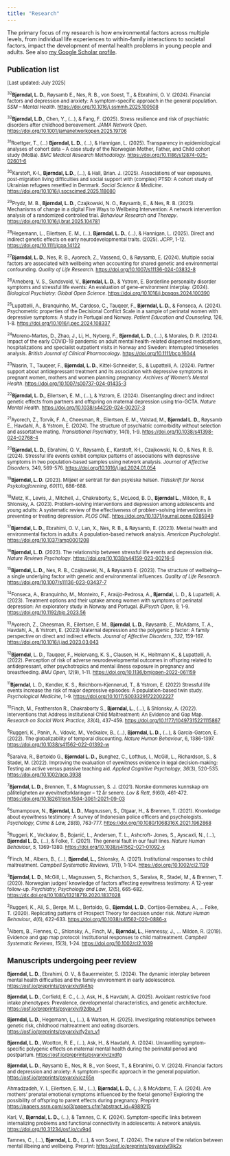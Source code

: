 ```yaml
---
title: "Research"
---
```


::: {style="font-size: 0.9em;"}
The primary focus of my research is how environmental factors across multiple levels, from individual life experiences to within-family interactions to societal factors, impact the development of mental health problems in young people and adults. See also [my Google Scholar profile](https://scholar.google.com/citations?user=MDH9VfoAAAAJ&hl=en).
:::

::: {style="font-size: 0.8em;"}
## Publication list

\[Last updated: July 2025\]

^32^**Bjørndal, L. D.**, Røysamb E., Nes, R. B., von Soest, T., & Ebrahimi, O. V. (2024). Financial factors and depression and anxiety: A symptom-specific approach in the general population. *SSM – Mental Health*. <https://doi.org/10.1016/j.ssmmh.2025.100508>

^32^**Bjørndal, L.D.**, Chen, Y., (…), & Fang, F. (2025). Stress resilience and risk of psychiatric disorders after childhood bereavement. *JAMA Network Open*. <https://doi.org/10.1001/jamanetworkopen.2025.19706>

^31^Roettger, T., (...) **Bjørndal, L. D.**, (...), & Hannigan, L. (2025). Transparency in epidemiological analyses of cohort data – A case study of the Norwegian Mother, Father, and Child cohort study (MoBa). *BMC Medical Research Methodology.* <https://doi.org/10.1186/s12874-025-02601-6>

^30^Karstoft, K-I., **Bjørndal, L.D.**, (...), & Hall, Brian. J. (2025). Associations of war exposures, post-migration living difficulties and social support with (complex) PTSD: A cohort study of Ukrainian refugees resettled in Denmark. *Social Science & Medicine*. <https://doi.org/10.1016/j.socscimed.2025.118080>

^29^Prydz, M. B., **Bjørndal, L. D.**, Czajkowski, N. O., Røysamb, E., & Nes, R. B. (2025). Mechanisms of change in a digital Five Ways to Wellbeing Intervention: A network intervention analysis of a randomized controlled trial. *Behaviour Research and Therapy*. <https://doi.org/10.1016/j.brat.2025.104781>

^28^Hegemann, L., Eilertsen, E. M., (...), **Bjørndal, L. D.**, (...), & Hannigan, L. (2025). Direct and indirect genetic effects on early neurodevelopmental traits. (2025). *JCPP*, 1-12. <https://doi.org/10.1111/jcpp.14122>

^27^**Bjørndal, L. D.**, Nes, R. B., Ayorech, Z., Vassend, O., & Røysamb, E. (2024). Multiple social factors are associated with wellbeing when accounting for shared genetic and environmental confounding. *Quality of Life Research*. <https://doi.org/10.1007/s11136-024-03832-8>

^26^Arneberg, V. S., Sundsvold, V., **Bjørndal, L. D.**, & Ystrom, E. Borderline personality disorder symptoms and stressful life events: An evaluation of gene-environment interplay. (2024). *Biological Psychiatry: Global Open Science*. <https://doi.org/10.1016/j.bpsgos.2024.100390>

^25^Lupattelli, A., Branquinho, M., Cardoso, C., Tauqeer, F., **Bjørndal, L. D.**, & Fonseca, A. (2024). Psychometric properties of the Decisional Conflict Scale in a sample of perinatal women with depressive symptoms: A study in Portugal and Norway. *Patient Education and Counseling*, 126, 1-8. <https://doi.org/10.1016/j.pec.2024.108337>

^24^Moreno-Martes, D., Zhao, J., Li, H., Nyberg, F., **Bjørndal, L. D.**, (…), & Morales, D. R. (2024). Impact of the early COVID-19 pandemic on adult mental health-related dispensed medications, hospitalizations and specialist outpatient visits in Norway and Sweden: Interrupted timeseries analysis. *British Journal of Clinical Pharmacology*. <https://doi.org/10.1111/bcp.16044>

^23^Nasrin, T., Tauqeer, F., **Bjørndal, L. D.**, Kittel-Schneider, S., & Lupattelli, A. (2024). Partner support about antidepressant treatment and its association with depressive symptoms in pregnant women, mothers and women planning pregnancy. *Archives of Women’s Mental Health*. <https://doi.org/10.1007/s00737-024-01435-3>

^22^**Bjørndal, L. D.,** Eilertsen, E. M., (...), & Ystrom, E. (2024). Disentangling direct and indirect genetic effects from partners and offspring on maternal depression using trio-GCTA. *Nature Mental Health*. <https://doi.org/10.1038/s44220-024-00207-3>

^21^Ayorech, Z., Torvik, F. A., Cheesman, R., Eilertsen, E. M., Valstad, M., **Bjørndal L. D.**, Røysamb E., Havdahl, A., & Ystrom, E. (2024). The structure of psychiatric comorbidity without selection and assortative mating. *Translational Psychiatry*, 14(1), 1-9. <https://doi.org/10.1038/s41398-024-02768-4>

^20^**Bjørndal, L. D.,** Ebrahimi, O. V., Røysamb, E., Karstoft, K-I., Czajkowski, N. O., & Nes, R. B. (2024). Stressful life events exhibit complex patterns of associations with depressive symptoms in two population-based samples using network analysis. *Journal of Affective Disorders*, 349, 569-576. <https://doi.org/10.1016/j.jad.2024.01.054>

^19^**Bjørndal, L. D.** (2023). Miljøet er sentralt for den psykiske helsen. *Tidsskrift for Norsk Psykologforening*, *60*(11), 686-688.

^18^Metz, K., Lewis, J., Mitchell, J., Chakraborty, S., McLeod, B. D., **Bjørndal L.**, Mildon, R., & Shlonsky, A. (2023). Problem-solving interventions and depression among adolescents and young adults: A systematic review of the effectiveness of problem-solving interventions in preventing or treating depression. *PLOS ONE*. <https://doi.org/10.1371/journal.pone.0285949>

^17^**Bjørndal, L. D.**, Ebrahimi, O. V., Lan, X., Nes, R. B., & Røysamb, E. (2023). Mental health and environmental factors in adults: A population-based network analysis. *American Psychologist*. <https://doi.org/10.1037/amp0001208>

^16^**Bjørndal, L. D.** (2023). The relationship between stressful life events and depression risk. *Nature Reviews Psychology*. <https://doi.org/10.1038/s44159-023-00216-6>

^15^**Bjørndal, L. D.**, Nes, R. B., Czajkowski, N., & Røysamb E. (2023). The structure of wellbeing—a single underlying factor with genetic and environmental influences. *Quality of Life Research*. <https://doi.org/10.1007/s11136-023-03437-7>

^14^Fonseca, A., Branquinho, M., Monteiro, F., Araújo-Pedrosa, A., **Bjørndal**, L. D., & Lupattelli, A. (2023). Treatment options and their uptake among women with symptoms of perinatal depression: An exploratory study in Norway and Portugal. *BJPsych Open*, 9, 1-9. <https://doi.org/10.1192/bjo.2023.56>

^13^Ayorech, Z., Cheesman, R., Eilertsen, E. M., **Bjørndal**, **L. D.,** Røysamb, E., McAdams, T. A., Havdahl, A., & Ystrom, E. (2023) Maternal depression and the polygenic p factor: A family perspective on direct and indirect effects. *Journal of Affective Disorders*, *332*, 159-167. <https://doi.org/10.1016/j.jad.2023.03.043>

^12^**Bjørndal**, L. D., Tauqeer, F., Heiervang, K. S., Clausen, H. K., Heitmann K., & Lupattelli, A. (2022). Perception of risk of adverse neurodevelopmental outcomes in offspring related to antidepressant, other psychotropics and mental illness exposure in pregnancy and breastfeeding. *BMJ Open*, *12*(9), 1-11. <https://doi.org/10.1136/bmjopen-2022-061159>

^11^**Bjørndal**, L. D., Kendler, K. S., Reichborn-Kjennerud, T., & Ystrom, E. (2022) Stressful life events increase the risk of major depressive episodes: A population-based twin study. *Psychological Medicine*, 1-9. <https://doi.org/10.1017/S0033291722002227>

^10^Finch, M., Featherston R., Chakraborty S., **Bjørndal, L.**, (…), & Shlonsky, A. (2022). Interventions that Address Institutional Child Maltreatment: An Evidence and Gap Map. *Research on Social Work Practice*, *33*(4), 437-459. <https://doi.org/10.1177/10497315221115867>

^9^Ruggeri, K., Panin, A., Vdovic, M., Većkalov, B., (…), **Bjørndal, L. D.,** (…), & García-Garcon, E. (2022). The globalizability of temporal discounting. *Nature Human Behaviour*, 6, 1386-1397. <https://doi.org/10.1038/s41562-022-01392-w>

^8^Saraiva, R., Bertoldo G., **Bjørndal** **L. D.,** Bunghez, C., Lofthus, I., McGill, L., Richardson, S., & Stadel, M. (2022). Improving the evaluation of eyewitness evidence in legal decision-making: Testing an active versus passive teaching aid. *Applied Cognitive Psychology*, *36*(3), 520-535. <https://doi.org/10.1002/acp.3938>

^7^**Bjørndal, L. D.,** Brennen, T., & Magnussen, S. J. (2021). Norske dommeres kunnskap om påliteligheten av øyevitneforklaringer – 12 år senere. *Lov & Rett*, *9*(60), 461-472. <https://doi.org/10.18261/issn.1504-3061-2021-09-03>

^6^Sumampouw, N., **Bjørndal, L. D**., Magnussen, S., Otgaar, H., & Brennen, T. (2021). Knowledge about eyewitness testimony: A survey of Indonesian police officers and psychologists. *Psychology, Crime & Law, 28(*8), 763-777. <https://doi.org/10.1080/1068316X.2021.1962868>

^5^Ruggeri, K., Većkalov, B., Bojanić, L., Andersen, T. L., Ashcroft- Jones, S., Ayscaxli, N., (...), **Bjørndal L. D.**, (…), & Folke, T. (2021). The general fault in our fault lines. *Nature Human Behaviour*, *5,* 1369-1380. <https://doi.org/10.1038/s41562-021-01092-x>

^4^Finch, M., Albers, B., (…), **Bjørndal, L.,** Shlonsky, A. (2021). Institutional responses to child maltreatment. *Campbell Systematic Reviews*, *17*(1), 1-104. <https://doi.org/10.1002/cl2.1139>

^3^**Bjørndal, L**. **D**., McGill, L., Magnussen, S., Richardson, S., Saraiva, R., Stadel, M., & Brennen, T. (2020). Norwegian judges’ knowledge of factors affecting eyewitness testimony: A 12-year follow-up. *Psychiatry, Psychology and Law*, *12*(5), 665-682. <https://dx.doi.org/10.1080/13218719.2020.1837028>

^2^Ruggeri, K., Alí, S., Berge, M. L., Bertoldo, G., **Bjørndal, L. D**., Cortijos-Bernabeu, A., ... Folke, T. (2020). Replicating patterns of Prospect Theory for decision under risk. *Nature Human Behaviour*, *4*(6), 622-633. <https://doi.org/10.1038/s41562-020-0886-x>

^1^Albers, B., Fiennes, C., Shlonsky, A., Finch, M., **Bjørndal, L.**, Hennessy, J., … Mildon, R. (2019). Evidence and gap map protocol: Institutional responses to child maltreatment. *Campbell Systematic Reviews*, *15*(3), 1-24. <https://doi.org/10.1002/cl2.1039>

## Manuscripts undergoing peer review

**Bjørndal, L. D.**, Ebrahimi, O. V., & Bauermeister, S. (2024). The dynamic interplay between mental health difficulties and the family environment in early adolescence. <https://osf.io/preprints/psyarxiv/9j4hp>

**Bjørndal, L. D.**, Corfield, E. C., (…), Ask, H., & Havdahl, A. (2025). Avoidant restrictive food intake phenotypes: Prevalence, developmental characteristics, and genetic architecture. <https://osf.io/preprints/psyarxiv/92dba_v1>

**Bjørndal, L. D.**, Hegemann, L., (…), & Watson, H. (2025). Investigating relationships between genetic risk, childhood maltreatment and eating disorders. <https://osf.io/preprints/psyarxiv/fy2xn_v1>

**Bjørndal, L. D.**, Wootton, R. E., (…), Ask, H., & Havdahl, A. (2024). Unravelling symptom-specific polygenic effects on maternal mental health during the perinatal period and postpartum. <https://osf.io/preprints/psyarxiv/zxdfg>

**Bjørndal, L. D.**, Røysamb E., Nes, R. B., von Soest, T., & Ebrahimi, O. V. (2024). Financial factors and depression and anxiety: A symptom-specific approach in the general population. <https://osf.io/preprints/psyarxiv/cz65n>

Ahmadzadeh, Y. I., Eilertsen, E. M., (...), **Bjørndal, L. D.,** (...), & McAdams, T. A. (2024). Are mothers’ prenatal emotional symptoms influenced by the foetal genome? Exploring the possibility of offspring to parent effects during pregnancy. Preprint: <https://papers.ssrn.com/sol3/papers.cfm?abstract_id=4989215>

Karl, V., **Bjørndal, L. D.,** (...), & Tamnes, C. K. (2024). Symptom-specific links between internalizing problems and functional connectivity in adolescents: A network analysis. <https://doi.org/10.31234/osf.io/cv9q4>

Tamnes, C., (...), **Bjørndal, L. D.**, (...), & von Soest, T. (2024). The nature of the relation between mental illbeing and wellbeing. Preprint: <https://osf.io/preprints/psyarxiv/9jk2x>
:::
